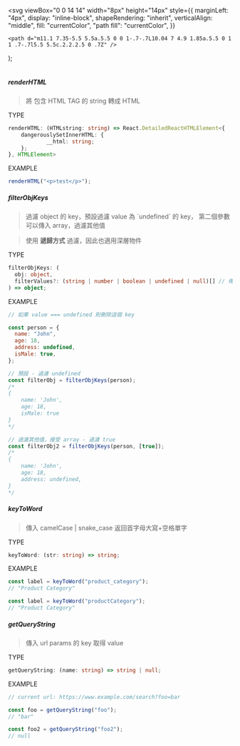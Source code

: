
  <svg
    viewBox="0 0 14 14"
    width="8px"
    height="14px"
    style={{
      marginLeft: "4px",
      display: "inline-block",
      shapeRendering: "inherit",
      verticalAlign: "middle",
      fill: "currentColor",
      "path fill": "currentColor",
    }}
  >
    <path d="m11.1 7.35-5.5 5.5a.5.5 0 0 1-.7-.7L10.04 7 4.9 1.85a.5.5 0 1 1 .7-.7l5.5 5.5c.2.2.2.5 0 .7Z" />
  </svg>
);

<Meta title="functions/常用函式" />

<div className="sb-container">
  <div className='sb-section-title'>

<br />

##### renderHTML

> 將 包含 HTML TAG 的 string 轉成 HTML

<span className="at-tag at-tag-note">TYPE</span>

```ts
renderHTML: (HTMLstring: string) => React.DetailedReactHTMLElement<{
	dangerouslySetInnerHTML: {
			__html: string;
	};
}, HTMLElement>
```

<span className="at-tag at-tag-info">EXAMPLE</span>

```js
renderHTML("<p>test</p>");
```

##### filterObjKeys

> 過濾 object 的 key，預設過濾 value 為 \`undefined\` 的 key， 第二個參數可以傳入 array，過濾其他值

> 使用 **遞歸方式** 過濾，因此也適用深層物件

<span className="at-tag at-tag-note">TYPE</span>

```ts
filterObjKeys: (
  obj: object,
  filterValues?: (string | number | boolean | undefined | null)[] // 傳入你想過濾的值，預設過濾 undefined
) => object;
```

<span className="at-tag at-tag-info">EXAMPLE</span>

```js
// 如果 value === undefined 則刪除這個 key

const person = {
  name: "John",
  age: 18,
  address: undefined,
  isMale: true,
};

// 預設 - 過濾 undefined
const filterObj = filterObjKeys(person);
/*
{
	name: 'John',
	age: 18,
	isMale: true
}
*/

// 過濾其他值，接受 array - 過濾 true
const filterObj2 = filterObjKeys(person, [true]);
/*
{
	name: 'John',
	age: 18,
	address: undefined,
}
*/
```

##### keyToWord

> 傳入 camelCase | snake_case 返回首字母大寫+空格單字

<span className="at-tag at-tag-note">TYPE</span>

```ts
keyToWord: (str: string) => string;
```

<span className="at-tag at-tag-info">EXAMPLE</span>

```js
const label = keyToWord("product_category");
// "Product Category"

const label = keyToWord("productCategory");
// "Product Category"
```

##### getQueryString

> 傳入 url params 的 key 取得 value

<span className="at-tag at-tag-note">TYPE</span>

```ts
getQueryString: (name: string) => string | null;
```

<span className="at-tag at-tag-info">EXAMPLE</span>

```js
// current url: https://www.example.com/search?foo=bar

const foo = getQueryString("foo");
// "bar"

const foo2 = getQueryString("foo2");
// null
```

  </div>

</div>

<style>
  {`
  .sb-container {
    margin-bottom: 48px;
  }

  .sb-section {
    width: 100%;
    display: flex;
    flex-direction: row;
    gap: 20px;
  }

  img {
    object-fit: cover;
  }

  .sb-section-title {
    margin-bottom: 32px;
  }

  .sb-section a:not(h1 a, h2 a, h3 a) {
    font-size: 14px;
  }

  .sb-section-item, .sb-grid-item {
    flex: 1;
    display: flex;
    flex-direction: column;
  }

  .sb-section-item-heading {
    padding-top: 20px !important;
    padding-bottom: 5px !important;
    margin: 0 !important;
  }
  .sb-section-item-paragraph {
    margin: 0;
    padding-bottom: 10px;
  }

  .sb-chevron {
    margin-left: 5px;
  }

  .sb-features-grid {
    display: grid;
    grid-template-columns: repeat(2, 1fr);
    grid-gap: 32px 20px;
  }

  .sb-socials {
    display: grid;
    grid-template-columns: repeat(4, 1fr);
  }

  .sb-socials p {
    margin-bottom: 10px;
  }

  .sb-explore-image {
    max-height: 32px;
    align-self: flex-start;
  }

  .sb-addon {
    width: 100%;
    display: flex;
    align-items: center;
    position: relative;
    background-color: #EEF3F8;
    border-radius: 5px;
    border: 1px solid rgba(0, 0, 0, 0.05);
    background: #EEF3F8;
    height: 180px;
    margin-bottom: 48px;
    overflow: hidden;
  }

  .sb-addon-text {
    padding-left: 48px;
    max-width: 240px;
  }

  .sb-addon-text h4 {
    padding-top: 0px;
  }

  .sb-addon-img {
    position: absolute;
    left: 345px;
    top: 0;
    height: 100%;
    width: 200%;
    overflow: hidden;
  }

  .sb-addon-img img {
    width: 650px;
    transform: rotate(-15deg);
    margin-left: 40px;
    margin-top: -72px;
    box-shadow: 0 0 1px rgba(255, 255, 255, 0);
    backface-visibility: hidden;
  }

  @media screen and (max-width: 800px) {
    .sb-addon-img {
      left: 300px;
    }
  }

  @media screen and (max-width: 600px) {
    .sb-section {
      flex-direction: column;
    }

    .sb-features-grid {
      grid-template-columns: repeat(1, 1fr);
    }

    .sb-socials {
      grid-template-columns: repeat(2, 1fr);
    }

    .sb-addon {
      height: 280px;
      align-items: flex-start;
      padding-top: 32px;
      overflow: hidden;
    }

    .sb-addon-text {
      padding-left: 24px;
    }

    .sb-addon-img {
      right: 0;
      left: 0;
      top: 130px;
      bottom: 0;
      overflow: hidden;
      height: auto;
      width: 124%;
    }

    .sb-addon-img img {
      width: 1200px;
      transform: rotate(-12deg);
      margin-left: 0;
      margin-top: 48px;
      margin-bottom: -40px;
      margin-left: -24px;
    }
  }
  `}
</style>
